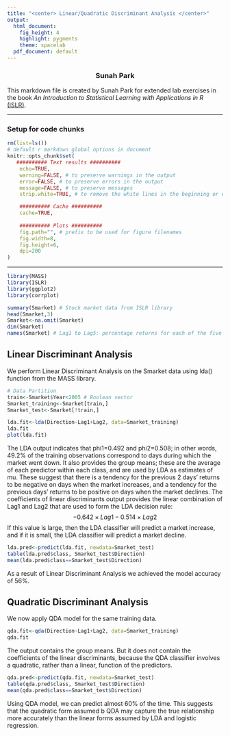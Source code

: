 ```yaml
---
title: "<center> Linear/Quadratic Discriminant Analysis </center>"
output:
  html_document:
    fig_height: 4
    highlight: pygments
    theme: spacelab
  pdf_document: default
---
```

<center> <h3> Sunah Park </center>

This markdown file is created by Sunah Park for extended lab exercises in the book _An Introduction to Statistical Learning with Applications in R_ [(ISLR)](https://www-bcf.usc.edu/~gareth/ISL/ISLR%20First%20Printing.pdf). 


* * *

### Setup for code chunks
```r
rm(list=ls())
# default r markdown global options in document
knitr::opts_chunk$set(
   ########## Text results ##########
    echo=TRUE, 
    warning=FALSE, # to preserve warnings in the output 
    error=FALSE, # to preserve errors in the output
    message=FALSE, # to preserve messages
    strip.white=TRUE, # to remove the white lines in the beginning or end of a source chunk in the output 

    ########## Cache ##########
    cache=TRUE,
   
    ########## Plots ##########
    fig.path="", # prefix to be used for figure filenames
    fig.width=8,
    fig.height=6,
    dpi=200
)
```



* * * 
```r
library(MASS)
library(ISLR)
library(ggplot2)
library(corrplot)
```

```r
summary(Smarket) # Stock market data from ISLR library
head(Smarket,3)
Smarket<-na.omit(Smarket)
dim(Smarket)
names(Smarket) # Lag1 to Lag5: percentage returns for each of the five previous trading days, Volume: number of shares traded on the previous day, Today: percentage return on the date in question, Direction: whether the market was Up or Down on this Date
```

## __Linear Discriminant Analysis__
We perform Linear Discriminant Analysis on the Smarket data using lda() function from the MASS library. 
```r
# Data Partition
train<-Smarket$Year<2005 # Boolean vector
Smarket_training<-Smarket[train,]
Smarket_test<-Smarket[!train,]

lda.fit<-lda(Direction~Lag1+Lag2, data=Smarket_training)
lda.fit
plot(lda.fit)
```
The LDA output indicates that phi1=0.492 and phi2=0.508; in other words, 49.2% of the training observations correspond to days during which the market went down. It also provides the group means; these are the average of each predictor within each class, and are used by LDA as estimates of mu. These suggest that there is a tendency for the previous 2 days' returns to be negative on days when the market increases, and a tendency for the previous days' returns to be positive on days when the market declines. The coefficients of linear discriminants output provides the linear combination of Lag1 and Lag2 that are used to form the LDA decision rule: 
$$ -0.642\times{Lag1}-0.514\times{Lag2} $$
If this value is large, then the LDA classifier will predict a market increase, and if it is small, the LDA classifier will predict a market decline.

```r
lda.pred<-predict(lda.fit, newdata=Smarket_test)
table(lda.pred$class, Smarket_test$Direction)
mean(lda.pred$class==Smarket_test$Direction)
```
As a result of Linear Discriminant Analysis we achieved the model accuracy of 56%. 



## __Quadratic Discriminant Analysis__
We now apply QDA model for the same training data.
```r
qda.fit<-qda(Direction~Lag1+Lag2, data=Smarket_training)
qda.fit
```
The output contains the group means. But it does not contain the coefficients of the linear discriminants, because the QDA classifier involves a quadratic, rather than a linear, function of the predictors. 


```r
qda.pred<-predict(qda.fit, newdata=Smarket_test)
table(qda.pred$class, Smarket_test$Direction)
mean(qda.pred$class==Smarket_test$Direction)
```

Using QDA model, we can predict almost 60% of the time. This suggests that the quadratic form assumed b QDA may capture the true relationship more accurately than the linear forms assumed by LDA and logistic regression. 